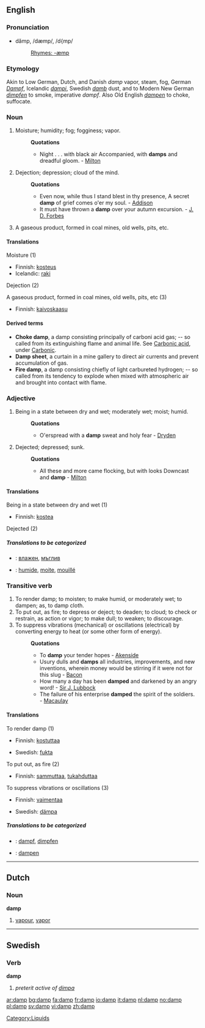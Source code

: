==English==

===Pronunciation===
*dămp, /dæmp/, /d{mp/
*:[[Rhymes:English:-æmp|Rhymes: -æmp]]

===Etymology===
Akin to Low German, Dutch, and Danish ''damp'' vapor, steam, fog, German ''[[Dampf]]'', Icelandic ''[[dampi]]'', Swedish ''[[damb]]'' dust, and to Modern New German ''[[dimpfen]]'' to smoke, imperative ''dampf''. Also Old English ''[[dampen]]'' to choke, suffocate.

===Noun===
{{en-noun|s|-}}

# {{uncountable}} Moisture; humidity; fog; fogginess; vapor.
#:'''Quotations'''
#:*Night . . . with black air Accompanied, with '''damps''' and dreadful gloom. - [[Milton]]
# Dejection; depression; cloud of the mind.
#:'''Quotations'''
#:*Even now, while thus I stand blest in thy presence, A secret '''damp''' of grief comes o'er my soul. - [[Addison]]
#:*It must have thrown a '''damp''' over your autumn excursion. - [[J. D. Forbes]]
# {{cattag|mining}} A gaseous product, formed in coal mines, old wells, pits, etc.

====Translations====
;Moisture (1)
{{top}}
*Finnish: [[kosteus]]
*Icelandic: [[raki]] {{m}}
{{mid}}
{{bottom}}

;Dejection (2)
{{top}}
{{mid}}
{{bottom}}

;A gaseous product, formed in coal mines, old wells, pits, etc (3)
{{top}}
*Finnish: [[kaivoskaasu]]
{{mid}}
{{bottom}}

====Derived terms====
*'''Choke damp''', a damp consisting principally of carboni acid gas; -- so called from its extinguishing flame and animal life. See [[Carbonic acid]], under [[Carbonic]].
*'''Damp sheet''', a curtain in a mine gallery to direct air currents and prevent accumulation of gas.
*'''Fire damp''', a damp consisting chiefly of light carbureted hydrogen; -- so called from its tendency to explode when mixed with atmospheric air and brought into contact with flame.

===Adjective===
{{en-adj|damper|dampest}}

# Being in a state between dry and wet; moderately wet; moist; humid.
#:'''Quotations'''
#:*O'erspread with a '''damp''' sweat and holy fear - [[Dryden]]
# {{rare}} Dejected; depressed; sunk.
#:'''Quotations'''
#:*All these and more came flocking, but with looks Downcast and '''damp''' - [[Milton]]

====Translations====
;Being in a state between dry and wet (1)
{{top}}
*Finnish: [[kostea]]
{{mid}}
{{bottom}}

;Dejected (2)
{{top}}
{{mid}}
{{bottom}}

=====Translations to be categorized=====
{{checktrans}}
{{top}}
*{{ttbc|Bulgarian}}: [[влажен]], [[мъглив]]
{{mid}}
*{{ttbc|French}}: [[humide]], [[moite]], [[mouillé]]
{{bottom}}

===Transitive verb===
{{en-verb}}

# To render damp; to moisten; to make humid, or moderately wet; to dampen; as, to damp cloth.
# To put out, as fire; to depress or deject; to deaden; to cloud; to check or restrain, as action or vigor; to make dull; to weaken; to discourage. 
# To suppress vibrations (mechanical) or oscillations (electrical) by converting energy to heat (or some other form of energy).
#:'''Quotations'''
#:*To '''damp''' your tender hopes - [[Akenside]]
#:*Usury dulls and '''damps''' all industries, improvements, and new inventions, wherein money would be stirring if it were not for this slug - [[Bacon]]
#:*How many a day has been '''damped''' and darkened by an angry word! - [[Sir J. Lubbock]]
#:*The failure of his enterprise '''damped''' the spirit of the soldiers. - [[Macaulay]]

====Translations====
;To render damp (1)
{{top}}
*Finnish: [[kostuttaa]]
{{mid}}
*Swedish: [[fukta]]
{{bottom}}

;To put out, as fire (2)
{{top}}
*Finnish: [[sammuttaa]], [[tukahduttaa]]
{{mid}}
{{bottom}}

;To suppress vibrations or oscillations (3)
{{top}}
*Finnish: [[vaimentaa]]
{{mid}}
*Swedish: [[dämpa]]
{{bottom}}

=====Translations to be categorized=====
{{checktrans}}
*{{ttbc|German}}: [[dampf]], [[dimpfen]]
*{{ttbc|Old English}}: [[dampen]]

----

==Dutch==

===Noun===
'''damp''' {{m}}

# [[vapour]], [[vapor]]

----

==Swedish==

===Verb===
'''damp'''

# ''preterit active of [[dimpa]]''

[[Category:Liquids]]

[[ar:damp]]
[[bg:damp]]
[[fa:damp]]
[[fr:damp]]
[[io:damp]]
[[it:damp]]
[[nl:damp]]
[[no:damp]]
[[pl:damp]]
[[sv:damp]]
[[vi:damp]]
[[zh:damp]]